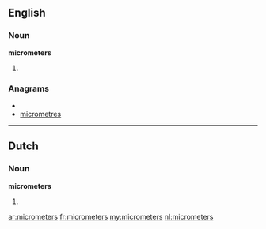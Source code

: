 ==English==

===Noun===
'''micrometers'''

# {{plural of|[[micrometer]]}}

===Anagrams===
* {{alphagram|ceeimmorrst}}
* [[micrometres#English|micrometres]]

----

==Dutch==
===Noun===
'''micrometers'''
# {{plural of|[[micrometer#Dutch|micrometer]]|lang=nl}}

[[ar:micrometers]]
[[fr:micrometers]]
[[my:micrometers]]
[[nl:micrometers]]